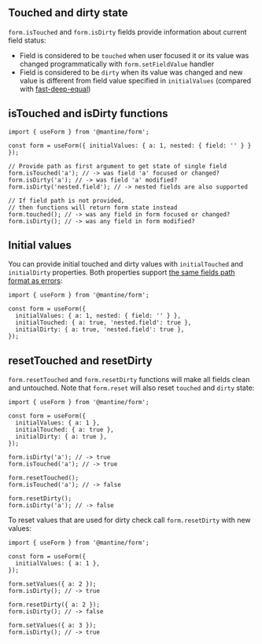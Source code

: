 

## Touched and dirty state

`form.isTouched` and `form.isDirty` fields provide information about current field status:

- Field is considered to be `touched` when user focused it or its value was changed programmatically with `form.setFieldValue` handler
- Field is considered to be `dirty` when its value was changed and new value is different from field value specified in `initialValues` (compared with [fast-deep-equal](https://www.npmjs.com/package/fast-deep-equal))

<Demo data={FormDemos.status} />

## isTouched and isDirty functions

```tsx
import { useForm } from '@mantine/form';

const form = useForm({ initialValues: { a: 1, nested: { field: '' } } });

// Provide path as first argument to get state of single field
form.isTouched('a'); // -> was field 'a' focused or changed?
form.isDirty('a'); // -> was field 'a' modified?
form.isDirty('nested.field'); // -> nested fields are also supported

// If field path is not provided,
// then functions will return form state instead
form.touched(); // -> was any field in form focused or changed?
form.isDirty(); // -> was any field in form modified?
```

## Initial values

You can provide initial touched and dirty values with `initialTouched` and `initialDirty` properties.
Both properties support [the same fields path format as errors](/form/errors/):

```tsx
import { useForm } from '@mantine/form';

const form = useForm({
  initialValues: { a: 1, nested: { field: '' } },
  initialTouched: { a: true, 'nested.field': true },
  initialDirty: { a: true, 'nested.field': true },
});
```

## resetTouched and resetDirty

`form.resetTouched` and `form.resetDirty` functions will make all fields clean and untouched.
Note that `form.reset` will also reset `touched` and `dirty` state:

```tsx
import { useForm } from '@mantine/form';

const form = useForm({
  initialValues: { a: 1 },
  initialTouched: { a: true },
  initialDirty: { a: true },
});

form.isDirty('a'); // -> true
form.isTouched('a'); // -> true

form.resetTouched();
form.isTouched('a'); // -> false

form.resetDirty();
form.isDirty('a'); // -> false
```

To reset values that are used for dirty check call `form.resetDirty` with new values:

```tsx
import { useForm } from '@mantine/form';

const form = useForm({
  initialValues: { a: 1 },
});

form.setValues({ a: 2 });
form.isDirty(); // -> true

form.resetDirty({ a: 2 });
form.isDirty(); // -> false

form.setValues({ a: 3 });
form.isDirty(); // -> true
```
